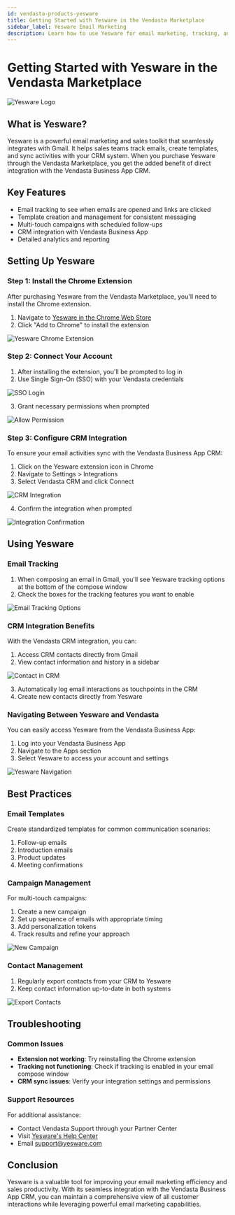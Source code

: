```yaml
---
id: vendasta-products-yesware
title: Getting Started with Yesware in the Vendasta Marketplace
sidebar_label: Yesware Email Marketing
description: Learn how to use Yesware for email marketing, tracking, and CRM integration with Vendasta.
---
```


# Getting Started with Yesware in the Vendasta Marketplace

![Yesware Logo](/img/yesware/yesware-logo.jpg)

## What is Yesware?

Yesware is a powerful email marketing and sales toolkit that seamlessly integrates with Gmail. It helps sales teams track emails, create templates, and sync activities with your CRM system. When you purchase Yesware through the Vendasta Marketplace, you get the added benefit of direct integration with the Vendasta Business App CRM.

## Key Features

- Email tracking to see when emails are opened and links are clicked
- Template creation and management for consistent messaging
- Multi-touch campaigns with scheduled follow-ups
- CRM integration with Vendasta Business App
- Detailed analytics and reporting

## Setting Up Yesware

### Step 1: Install the Chrome Extension

After purchasing Yesware from the Vendasta Marketplace, you'll need to install the Chrome extension.

1. Navigate to [Yesware in the Chrome Web Store](https://chrome.google.com/webstore/detail/yesware-email-tracking/fihhnccnjnojbgifnpemndaprjapopha)
2. Click "Add to Chrome" to install the extension

![Yesware Chrome Extension](/img/yesware/yesware-extension.jpg)

### Step 2: Connect Your Account

1. After installing the extension, you'll be prompted to log in
2. Use Single Sign-On (SSO) with your Vendasta credentials

![SSO Login](/img/yesware/sso-login.jpg)

3. Grant necessary permissions when prompted

![Allow Permission](/img/yesware/yesware-allow-permission.jpg)

### Step 3: Configure CRM Integration

To ensure your email activities sync with the Vendasta Business App CRM:

1. Click on the Yesware extension icon in Chrome
2. Navigate to Settings > Integrations
3. Select Vendasta CRM and click Connect

![CRM Integration](/img/yesware/yesware-crm-integration.jpg)

4. Confirm the integration when prompted

![Integration Confirmation](/img/yesware/yesware-integration.jpg)

## Using Yesware

### Email Tracking

1. When composing an email in Gmail, you'll see Yesware tracking options at the bottom of the compose window
2. Check the boxes for the tracking features you want to enable

![Email Tracking Options](/img/yesware/yesware-email-tracking.jpg)

### CRM Integration Benefits

With the Vendasta CRM integration, you can:

1. Access CRM contacts directly from Gmail
2. View contact information and history in a sidebar

![Contact in CRM](/img/yesware/yesware-contact-crm.jpg)

3. Automatically log email interactions as touchpoints in the CRM
4. Create new contacts directly from Yesware

### Navigating Between Yesware and Vendasta

You can easily access Yesware from the Vendasta Business App:

1. Log into your Vendasta Business App
2. Navigate to the Apps section
3. Select Yesware to access your account and settings

![Yesware Navigation](/img/yesware/yesware-navigation.jpg)

## Best Practices

### Email Templates

Create standardized templates for common communication scenarios:

1. Follow-up emails
2. Introduction emails
3. Product updates
4. Meeting confirmations

### Campaign Management

For multi-touch campaigns:

1. Create a new campaign
2. Set up sequence of emails with appropriate timing
3. Add personalization tokens
4. Track results and refine your approach

![New Campaign](/img/yesware/new-campaign.jpg)

### Contact Management

1. Regularly export contacts from your CRM to Yesware
2. Keep contact information up-to-date in both systems

![Export Contacts](/img/yesware/export-contacts.jpg)

## Troubleshooting

### Common Issues

- **Extension not working**: Try reinstalling the Chrome extension
- **Tracking not functioning**: Check if tracking is enabled in your email compose window
- **CRM sync issues**: Verify your integration settings and permissions

### Support Resources

For additional assistance:

- Contact Vendasta Support through your Partner Center
- Visit [Yesware's Help Center](https://help.yesware.com)
- Email support@yesware.com

## Conclusion

Yesware is a valuable tool for improving your email marketing efficiency and sales productivity. With its seamless integration with the Vendasta Business App CRM, you can maintain a comprehensive view of all customer interactions while leveraging powerful email marketing capabilities.